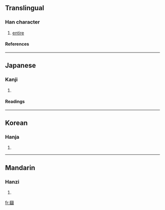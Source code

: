 ==Translingual==
===Han character===
{{Han char|rn=31|rad=囗|as=19|sn=22|four=|canj=田女火火 (WVFF)}}
# [[entire]]
====References====
{{Han ref|kx=0221.190|dkj=04866|dj=0453.210|hdz=10727.150|uh=571D|ud=22301}}
----
==Japanese==
===Kanji===
{{ja-kanji|grade=|rs=囗19}}
# {{defn|Japanese}} 
====Readings====
{{ja-readings|on=[[らん]] (ran)|kun=[[まるい]] (marui)}}
----
==Korean==
===Hanja===
{{ko-hanja|hangeul=란|rv=ran|mr=ran}}
# {{defn|Korean}}
----
==Mandarin==
===Hanzi===
{{cmn-hanzi|pin=[[luán]] ([[luan2]]), [[tǐng]] ([[ting3]])|wg=luan<sup>2</sup>, t'ing<sup>3</sup>}}
# {{defn|Mandarin}}

[[fr:圝]]